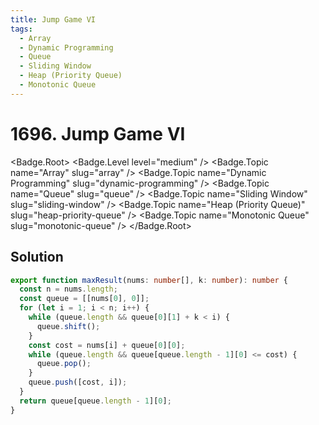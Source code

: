 ```yaml
---
title: Jump Game VI
tags:
  - Array
  - Dynamic Programming
  - Queue
  - Sliding Window
  - Heap (Priority Queue)
  - Monotonic Queue
---
```


# 1696. Jump Game VI

<Badge.Root>
  <Badge.Level level="medium" />
  <Badge.Topic name="Array" slug="array" />
  <Badge.Topic name="Dynamic Programming" slug="dynamic-programming" />
  <Badge.Topic name="Queue" slug="queue" />
  <Badge.Topic name="Sliding Window" slug="sliding-window" />
  <Badge.Topic name="Heap (Priority Queue)" slug="heap-priority-queue" />
  <Badge.Topic name="Monotonic Queue" slug="monotonic-queue" />
</Badge.Root>

## Solution

```typescript filename="solution.ts" copy
export function maxResult(nums: number[], k: number): number {
  const n = nums.length;
  const queue = [[nums[0], 0]];
  for (let i = 1; i < n; i++) {
    while (queue.length && queue[0][1] + k < i) {
      queue.shift();
    }
    const cost = nums[i] + queue[0][0];
    while (queue.length && queue[queue.length - 1][0] <= cost) {
      queue.pop();
    }
    queue.push([cost, i]);
  }
  return queue[queue.length - 1][0];
}
```

<ProblemLink
  codingSite="leetcode"
  href="https://leetcode.com/problems/jump-game-vi/"
  title="Jump Game VI"
/>
